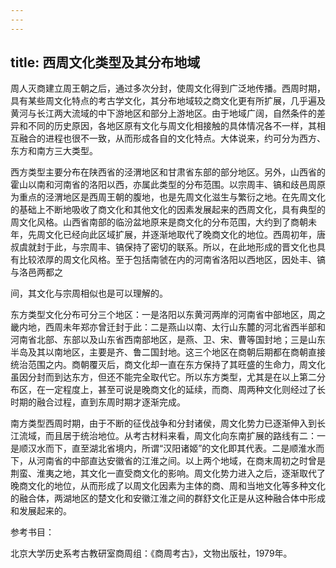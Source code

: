 ```yaml
---
---
---
```

title: 西周文化类型及其分布地域
---



周人灭商建立周王朝之后，通过多次分封，使周文化得到广泛地传播。西周时期，具有某些周文化特点的考古学文化，其分布地域较之商文化更有所扩展，几乎遍及黄河与长江两大流域的中下游地区和部分上游地区。由于地域广阔，自然条件的差异和不同的历史原因，各地区原有文化与周文化相接触的具体情况各不一样，其相互融合的进程也很不一致，从而形成各自的文化特点。大体说来，约可分为西方、东方和南方三大类型。

西方类型主要分布在陕西省的泾渭地区和甘肃省东部的部分地区。另外，山西省的霍山以南和河南省的洛阳以西，亦属此类型的分布范围。以宗周丰、镐和歧邑周原为重点的泾渭地区是西周王朝的腹地，也是先周文化滋生与繁衍之地。在先周文化的基础上不断地吸收了商文化和其他文化的因素发展起来的西周文化，具有典型的周文化风格。山西省南部的临汾盆地原来是商文化的分布范围，大约到了商朝未年，先周文化已经向此区域扩展，并逐渐地取代了晚商文化的地位。西周初年，唐叔虞就封于此，与宗周丰、镐保持了密切的联系。所以，在此地形成的晋文化也具有比较浓厚的周文化风格。至于包括南虢在内的河南省洛阳以西地区，因处丰、镐与洛邑两都之

间，其文化与宗周相似也是可以理解的。

东方类型文化分布可分三个地区：一是洛阳以东黄河两岸的河南省中部地区，周之畿内地，西周未年郑亦曾迁封于此：二是燕山以南、太行山东麓的河北省西半部和河南省北部、东部以及山东省西南部地区，是燕、卫、宋、曹等国封地；三是山东半岛及其以南地区，主要是齐、鲁二国封地。这三个地区在商朝后期都在商朝直接统治范围之内。商朝覆灭后，商文化却一直在东方保持了其旺盛的生命力，周文化虽因分封而到达东方，但还不能完全取代它。所以东方类型，尤其是在以上第二分布区，在一定程度上，甚至可说是晚商文化的延续，而商、周两种文化则经过了长时期的融合过程，直到东周时期才逐渐完成。

南方类型西周时期，由于不断的征伐战争和分封诸侯，周文化势力已逐渐伸入到长江流域，而且居于统治地位。从考古材料来看，周文化向东南扩展的路线有二：一是顺汉水而下，直至湖北省境内，所谓“汉阳诸姬”的文化即其代表。二是顺淮水而下，从河南省的中部直达安徽省的江淮之间。以上两个地域，在商末周初之时曾是荆蛮、淮夷之地，其文化一直受商文化的影响。周文化势力进入之后，逐渐取代了晚商文化的地位，从而形成了以周文化因素为主体的商、周和当地文化等多种文化的融合体，两湖地区的楚文化和安徽江淮之间的群舒文化正是从这种融合体中形成和发展起来的。

参考书目：

北京大学历史系考古教研室商周组：《商周考古》，文物出版社，1979年。